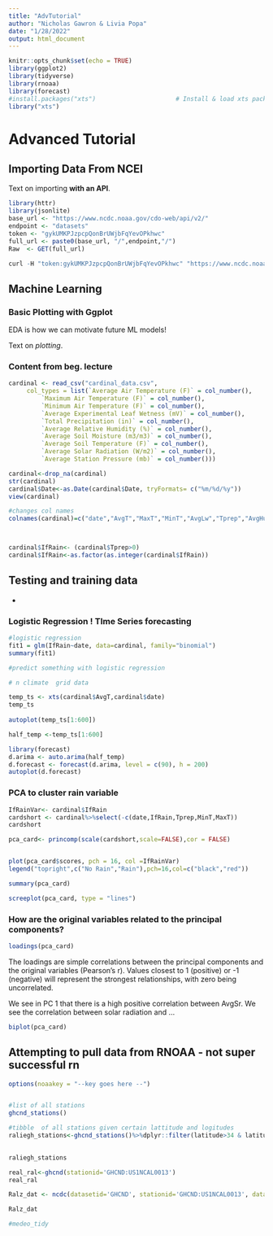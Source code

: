 ```yaml
---
title: "AdvTutorial"
author: "Nicholas Gawron & Livia Popa"
date: "1/28/2022"
output: html_document
---
```


```r
knitr::opts_chunk$set(echo = TRUE)
library(ggplot2)
library(tidyverse)
library(rnoaa)
library(forecast)
#install.packages("xts")                      # Install & load xts package
library("xts")
```

# Advanced Tutorial


## Importing Data From NCEI

Text on importing **with an API**.

```r
library(httr)
library(jsonlite)
base_url <- "https://www.ncdc.noaa.gov/cdo-web/api/v2/"
endpoint <- "datasets"
token <- "gykUMKPJzpcpQonBrUWjbFqYevOPkhwc"
full_url <- paste0(base_url, "/",endpoint,"/")
Raw  <- GET(full_url)

curl -H "token:gykUMKPJzpcpQonBrUWjbFqYevOPkhwc" "https://www.ncdc.noaa.gov/cdo-web/api/v2/datasets" $.ajax({ url:https://www.ncdc.noaa.gov/cdo-web/api/v2/datasets, data:{/datasets}, headers:{ token:gykUMKPJzpcpQonBrUWjbFqYevOPkhwc} })
```

## Machine Learning 

### Basic Plotting with Ggplot 

EDA is how we can motivate future ML models!

Text on *plotting*. 

### Content from beg. lecture

```r

cardinal <- read_csv("cardinal_data.csv", 
     col_types = list(`Average Air Temperature (F)` = col_number(), 
         `Maximum Air Temperature (F)` = col_number(), 
         `Minimum Air Temperature (F)` = col_number(), 
         `Average Experimental Leaf Wetness (mV)` = col_number(), 
         `Total Precipitation (in)` = col_number(), 
         `Average Relative Humidity (%)` = col_number(), 
         `Average Soil Moisture (m3/m3)` = col_number(), 
         `Average Soil Temperature (F)` = col_number(), 
         `Average Solar Radiation (W/m2)` = col_number(), 
         `Average Station Pressure (mb)` = col_number()))

cardinal<-drop_na(cardinal)
str(cardinal)
cardinal$Date<-as.Date(cardinal$Date, tryFormats= c("%m/%d/%y"))
view(cardinal)

#changes col names
colnames(cardinal)=c("date","AvgT","MaxT","MinT","AvgLw","Tprep","AvgHum","AvgSm","AvgSt","AvgSr","AvgStp")



cardinal$IfRain<- (cardinal$Tprep>0)
cardinal$IfRain<-as.factor(as.integer(cardinal$IfRain))


```

## Testing and training data

- 

### Logistic Regression ! TIme Series forecasting

```r
#logistic regression
fit1 = glm(IfRain~date, data=cardinal, family="binomial")
summary(fit1)

#predict something with logistic regression

```


```r

# n climate  grid data

temp_ts <- xts(cardinal$AvgT,cardinal$date)
temp_ts
  
autoplot(temp_ts[1:600])

half_temp <-temp_ts[1:600]

library(forecast)
d.arima <- auto.arima(half_temp)
d.forecast <- forecast(d.arima, level = c(90), h = 200)
autoplot(d.forecast)

```


### PCA to cluster rain variable 


```r
IfRainVar<- cardinal$IfRain
cardshort <- cardinal%>%select(-c(date,IfRain,Tprep,MinT,MaxT))
cardshort

pca_card<- princomp(scale(cardshort,scale=FALSE),cor = FALSE)


plot(pca_card$scores, pch = 16, col =IfRainVar)
legend("topright",c("No Rain","Rain"),pch=16,col=c("black","red"))

```


```r
summary(pca_card)
```


```r
screeplot(pca_card, type = "lines")
```


### How are the original variables related to the principal components?

```r
loadings(pca_card)
```


The loadings are simple correlations between the principal components and the original variables (Pearson’s r). Values closest to 1 (positive) or -1 (negative) will represent the strongest relationships, with zero being uncorrelated.

We see in PC 1 that there is a high positive correlation between AvgSr. We see the correlation between solar radiation and ...



```r
biplot(pca_card)
```



## Attempting to pull data from RNOAA  - not super successful rn


```r

options(noaakey = "--key goes here --")


#list of all stations
ghcnd_stations()

#tibble  of all stations given certain lattitude and logitudes
raliegh_stations<-ghcnd_stations()%>%dplyr::filter(latitude>34 & latitude<36 & longitude>-80 & longitude< -75)

 
raliegh_stations

real_ral<-ghcnd(stationid='GHCND:US1NCAL0013')
real_ral
```

```r
Ralz_dat <- ncdc(datasetid='GHCND', stationid='GHCND:US1NCAL0013', datatypeid=c('TAVG','PRCP'), startdate = '2011-01-01', enddate="2011-12-31", add_units = TRUE)

Ralz_dat

#medeo_tidy
```

